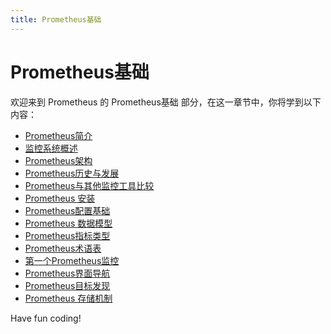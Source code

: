 ```yaml
---
title: Prometheus基础
---
```


# Prometheus基础

欢迎来到 Prometheus 的 Prometheus基础 部分，在这一章节中，你将学到以下内容：

- [Prometheus简介](./0-about-prometheus.mdx)
- [监控系统概述](./1-monitoring-system-overview.mdx)
- [Prometheus架构](./2-prometheus-architecture.mdx)
- [Prometheus历史与发展](./3-prometheus-history-and-development.mdx)
- [Prometheus与其他监控工具比较](./4-prometheus-compared-to-other-monitoring-tools.mdx)
- [Prometheus 安装](./5-prometheus-installation.mdx)
- [Prometheus配置基础](./6-prometheus-configuration-basics.mdx)
- [Prometheus 数据模型](./7-prometheus-data-model.mdx)
- [Prometheus指标类型](./8-prometheus-metric-type.mdx)
- [Prometheus术语表](./9-prometheus-glossary.mdx)
- [第一个Prometheus监控](./10-first-prometheus-monitor.mdx)
- [Prometheus界面导航](./11-navigating-the-prometheus-interface.mdx)
- [Prometheus目标发现](./12-prometheus-target-discovery.mdx)
- [Prometheus 存储机制](./13-prometheus-storage-mechanism.mdx)

Have fun coding!